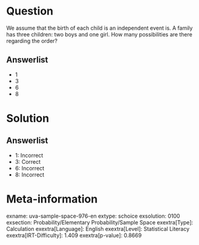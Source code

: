 Question
========

We assume that the birth of each child is an independent event is. A family has three children: two boys and one girl. How many possibilities are there regarding the order?

Answerlist
----------

* 1
* 3
* 6
* 8

Solution
========

Answerlist
----------

* 1: Incorrect
* 3: Correct
* 6: Incorrect
* 8: Incorrect

Meta-information
================
exname: uva-sample-space-976-en
extype: schoice
exsolution: 0100
exsection: Probability/Elementary Probability/Sample Space
exextra[Type]: Calculation
exextra[Language]: English
exextra[Level]: Statistical Literacy
exextra[IRT-Difficulty]: 1.409
exextra[p-value]: 0.8669
